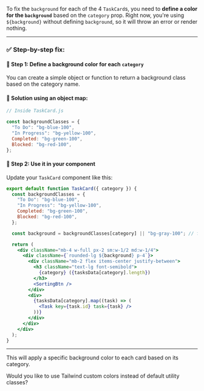 To fix the `background` for each of the 4 `TaskCard`s, you need to **define a color for the `background`** based on the `category` prop. Right now, you're using `${background}` without defining `background`, so it will throw an error or render nothing.

---

### ✅ Step-by-step fix:

#### 🔹 Step 1: Define a background color for each `category`

You can create a simple object or function to return a background class based on the category name.

#### 🔹 Solution using an object map:

```js
// Inside TaskCard.js

const backgroundClasses = {
  "To Do": "bg-blue-100",
  "In Progress": "bg-yellow-100",
  Completed: "bg-green-100",
  Blocked: "bg-red-100",
};
```

#### 🔹 Step 2: Use it in your component

Update your `TaskCard` component like this:

```jsx
export default function TaskCard({ category }) {
  const backgroundClasses = {
    "To Do": "bg-blue-100",
    "In Progress": "bg-yellow-100",
    Completed: "bg-green-100",
    Blocked: "bg-red-100",
  };

  const background = backgroundClasses[category] || "bg-gray-100"; // fallback

  return (
    <div className="mb-4 w-full px-2 sm:w-1/2 md:w-1/4">
      <div className={`rounded-lg ${background} p-4`}>
        <div className="mb-2 flex items-center justify-between">
          <h3 className="text-lg font-semibold">
            {category} ({tasksData[category].length})
          </h3>
          <SortingBtn />
        </div>
        <div>
          {tasksData[category].map((task) => (
            <Task key={task.id} task={task} />
          ))}
        </div>
      </div>
    </div>
  );
}
```

---

This will apply a specific background color to each card based on its category.

Would you like to use Tailwind custom colors instead of default utility classes?
